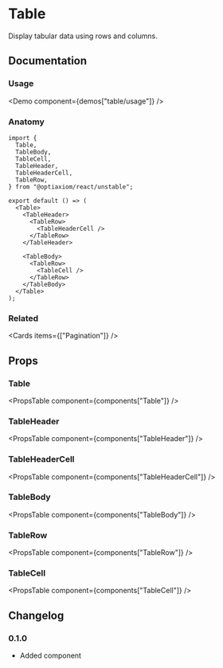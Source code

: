 
# Table

Display tabular data using rows and columns.

## Documentation

### Usage

<Demo component={demos["table/usage"]} />

### Anatomy

```tsx
import {
  Table,
  TableBody,
  TableCell,
  TableHeader,
  TableHeaderCell,
  TableRow,
} from "@optiaxiom/react/unstable";

export default () => (
  <Table>
    <TableHeader>
      <TableRow>
        <TableHeaderCell />
      </TableRow>
    </TableHeader>

    <TableBody>
      <TableRow>
        <TableCell />
      </TableRow>
    </TableBody>
  </Table>
);
```

### Related

<Cards items={["Pagination"]} />

## Props

### Table

<PropsTable component={components["Table"]} />
### TableHeader
<PropsTable component={components["TableHeader"]} />
### TableHeaderCell
<PropsTable component={components["TableHeaderCell"]} />
### TableBody
<PropsTable component={components["TableBody"]} />
### TableRow
<PropsTable component={components["TableRow"]} />
### TableCell
<PropsTable component={components["TableCell"]} />

## Changelog

### 0.1.0

- Added component

